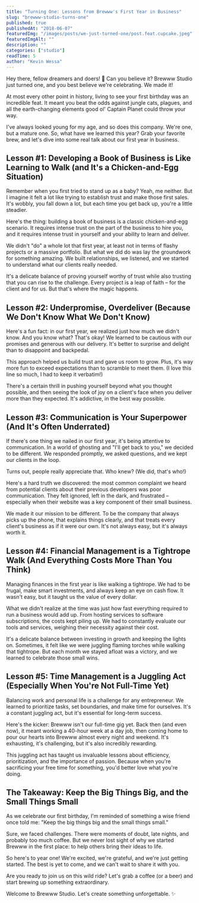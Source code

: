 ```yaml
---
title: "Turning One: Lessons from Brewww's First Year in Business"
slug: "brewww-studio-turns-one"
published: true
publishedAt: "2018-06-07"
featuredImg: "/images/posts/we-just-turned-one/post.feat.cupcake.jpeg"
featuredImgAlt: ""
description: ""
categories: ["studio"]
readTime: 5
author: "Kevin Wessa"
---
```


Hey there, fellow dreamers and doers! 👋 Can you believe it? Brewww Studio just turned one, and you best believe we're celebrating. We made it!

At most every other point in history, living to see your first birthday was an incredible feat. It meant you beat the odds against jungle cats, plagues, and all the earth-changing elements good ol' Captain Planet could throw your way.

I've always looked young for my age, and so does this company. We're one, but a mature one. So, what have we learned this year? Grab your favorite brew, and let's dive into some real talk about our first year in business.

## Lesson #1: Developing a Book of Business is Like Learning to Walk (and It's a Chicken-and-Egg Situation)

Remember when you first tried to stand up as a baby? Yeah, me neither. But I imagine it felt a lot like trying to establish trust and make those first sales. It's wobbly, you fall down a lot, but each time you get back up, you're a little steadier.

Here's the thing: building a book of business is a classic chicken-and-egg scenario. It requires intense trust on the part of the business to hire you, and it requires intense trust in yourself and your ability to learn and deliver.

We didn't "do" a whole lot that first year, at least not in terms of flashy projects or a massive portfolio. But what we did do was lay the groundwork for something amazing. We built relationships, we listened, and we started to understand what our clients really needed.

It's a delicate balance of proving yourself worthy of trust while also trusting that you can rise to the challenge. Every project is a leap of faith – for the client and for us. But that's where the magic happens.

## Lesson #2: Underpromise, Overdeliver (Because We Don't Know What We Don't Know)

Here's a fun fact: in our first year, we realized just how much we didn't know. And you know what? That's okay! We learned to be cautious with our promises and generous with our delivery. It's better to surprise and delight than to disappoint and backpedal.

This approach helped us build trust and gave us room to grow. Plus, it's way more fun to exceed expectations than to scramble to meet them. (I love this line so much, I had to keep it verbatim!)

There's a certain thrill in pushing yourself beyond what you thought possible, and then seeing the look of joy on a client's face when you deliver more than they expected. It's addictive, in the best way possible.

## Lesson #3: Communication is Your Superpower (And It's Often Underrated)

If there's one thing we nailed in our first year, it's being attentive to communication. In a world of ghosting and "I'll get back to you," we decided to be different. We responded promptly, we asked questions, and we kept our clients in the loop.

Turns out, people really appreciate that. Who knew? (We did, that's who!)

Here's a hard truth we discovered: the most common complaint we heard from potential clients about their previous developers was poor communication. They felt ignored, left in the dark, and frustrated – especially when their website was a key component of their small business.

We made it our mission to be different. To be the company that always picks up the phone, that explains things clearly, and that treats every client's business as if it were our own. It's not always easy, but it's always worth it.

## Lesson #4: Financial Management is a Tightrope Walk (And Everything Costs More Than You Think)

Managing finances in the first year is like walking a tightrope. We had to be frugal, make smart investments, and always keep an eye on cash flow. It wasn't easy, but it taught us the value of every dollar.

What we didn't realize at the time was just how fast everything required to run a business would add up. From hosting services to software subscriptions, the costs kept piling up. We had to constantly evaluate our tools and services, weighing their necessity against their cost.

It's a delicate balance between investing in growth and keeping the lights on. Sometimes, it felt like we were juggling flaming torches while walking that tightrope. But each month we stayed afloat was a victory, and we learned to celebrate those small wins.

## Lesson #5: Time Management is a Juggling Act (Especially When You're Not Full-Time Yet)

Balancing work and personal life is a challenge for any entrepreneur. We learned to prioritize tasks, set boundaries, and make time for ourselves. It's a constant juggling act, but it's essential for long-term success.

Here's the kicker: Brewww isn't our full-time gig yet. Back then (and even now), it meant working a 40-hour week at a day job, then coming home to pour our hearts into Brewww almost every night and weekend. It's exhausting, it's challenging, but it's also incredibly rewarding.

This juggling act has taught us invaluable lessons about efficiency, prioritization, and the importance of passion. Because when you're sacrificing your free time for something, you'd better love what you're doing.

## The Takeaway: Keep the Big Things Big, and the Small Things Small

As we celebrate our first birthday, I'm reminded of something a wise friend once told me: "Keep the big things big and the small things small."

Sure, we faced challenges. There were moments of doubt, late nights, and probably too much coffee. But we never lost sight of why we started Brewww in the first place: to help others bring their ideas to life.

So here's to year one! We're excited, we're grateful, and we're just getting started. The best is yet to come, and we can't wait to share it with you.

Are you ready to join us on this wild ride? Let's grab a coffee (or a beer) and start brewing up something extraordinary.

Welcome to Brewww Studio. Let's create something unforgettable. ✨
